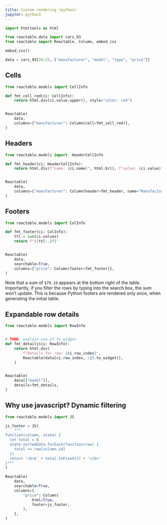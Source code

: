 ```yaml
---
title: Custom rendering (python)
jupyter: python3
---
```


```python
import htmltools as html

from reactable.data import cars_93
from reactable import Reactable, Column, embed_css

embed_css()

data = cars_93[20:25, ["manufacturer", "model", "type", "price"]]
```

## Cells

```python
from reactable.models import CellInfo

def fmt_cell_red(ci: CellInfo):
    return html.div(ci.value.upper(), style="color: red")


Reactable(
    data,
    columns={"manufacturer": Column(cell=fmt_cell_red)},
)
```

## Headers

```python
from reactable.models import  HeaderCellInfo 

def fmt_header(ci: HeaderCellInfo):
    return html.div(f"name: {ci.name}", html.br(), f"value: {ci.value}")


Reactable(
    data,
    columns={"manufacturer": Column(header=fmt_header, name="Manufacturer")},
)
```

## Footers

```python
from reactable.models import ColInfo

def fmt_footer(ci: ColInfo):
    ttl = sum(ci.values)
    return f"${ttl:.2f}"


Reactable(
    data,
    searchable=True,
    columns={"price": Column(footer=fmt_footer)},
)
```

Note that a sum of `$79.10` appears at the bottom right of the table. Importantly, if you filter the rows by typing into the search box, the sum won't update. This is because Python footers are rendered only once, when generating the initial table.

## Expandable row details

```python
from reactable.models import RowInfo


# TODO: explain use of to_widget
def fmt_details(ci: RowInfo):
    return html.div(
        f"Details for row: {ci.row_index}",
        Reactable(data[ci.row_index, :]).to_widget(),
    )


Reactable(
    data[["model"]],
    details=fmt_details,
)
```




## Why use javascript? Dynamic filtering


```python
from reactable.models import JS

js_footer = JS(
    """
function(column, state) {
  let total = 0
  state.sortedData.forEach(function(row) {
    total += row[column.id]
  })
  return '<b>$' + total.toFixed(2) + '</b>'
}"""
)

Reactable(
    data,
    searchable=True,
    columns={
        "price": Column(
            html=True,
            footer=js_footer,
        ),
    },
)
```
